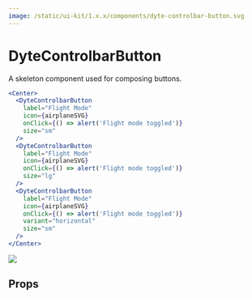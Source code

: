 ```yaml
---
image: /static/ui-kit/1.x.x/components/dyte-controlbar-button.svg
---
```


# DyteControlbarButton

A skeleton component used for composing buttons.

```jsx
<Center>
  <DyteControlbarButton
    label="Flight Mode"
    icon={airplaneSVG}
    onClick={() => alert('Flight mode toggled')}
    size="sm"
  />
  <DyteControlbarButton
    label="Flight Mode"
    icon={airplaneSVG}
    onClick={() => alert('Flight mode toggled')}
    size="lg"
  />
  <DyteControlbarButton
    label="Flight Mode"
    icon={airplaneSVG}
    onClick={() => alert('Flight mode toggled')}
    variant="horizontal"
    size="sm"
  />
</Center>
```

<img src="../../static/rn-ui-kit/images/DyteControlbarButton.png" height={300} width={300}/>

## Props

<PropsTable of="dyte-controlbar-button" />
